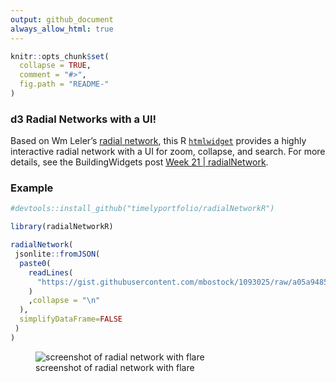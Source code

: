 ```yaml
---
output: github_document
always_allow_html: true
---
```


<!-- README.md is generated from README.Rmd. Please edit that file -->

```r
knitr::opts_chunk$set(
  collapse = TRUE,
  comment = "#>",
  fig.path = "README-"
)
```


### d3 Radial Networks with a UI!

Based on Wm Leler's [radial network](), this R [`htmlwidget`](http://htmlwidgets.org) provides a highly interactive radial network with a UI for zoom, collapse, and search.  For more details, see the BuildingWidgets post [Week 21 | radialNetwork](www.buildingwidgets.com/blog/2015/5/28/week-21-radialnetwork).

### Example

```r
#devtools::install_github("timelyportfolio/radialNetworkR")

library(radialNetworkR)

radialNetwork(
 jsonlite::fromJSON( 
  paste0(
    readLines(
      "https://gist.githubusercontent.com/mbostock/1093025/raw/a05a94858375bd0ae023f6950a2b13fac5127637/flare.json"
    )
    ,collapse = "\n"
  ),
  simplifyDataFrame=FALSE
 )
)
```

![screenshot of radial network with flare](README-screenshot-example1.gif)
